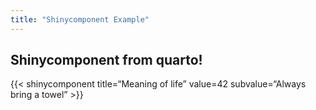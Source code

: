 ```yaml
---
title: "Shinycomponent Example"
---
```


## Shinycomponent from quarto!

{{< shinycomponent title="Meaning of life" value=42 subvalue="Always bring a towel" >}}



